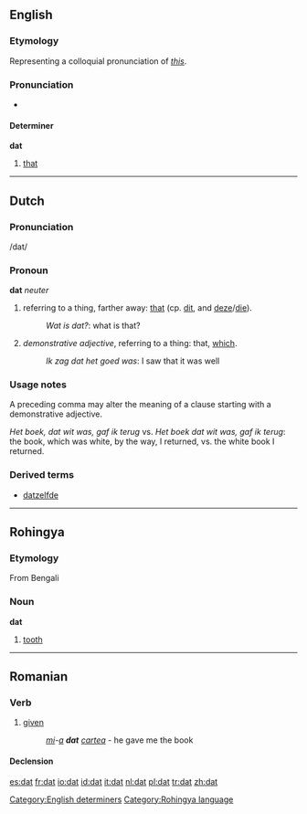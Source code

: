 {{see|dát|DAT}}
==English==

===Etymology===
Representing a colloquial pronunciation of ''[[this]]''.

===Pronunciation===
*{{IPA|/dæt/}}

====Determiner====
'''dat'''

# {{slang}} [[that]]

[[Category:English determiners]]

----

==Dutch==

===Pronunciation===
/dat/

===Pronoun===
'''dat''' ''neuter''  {{context|demonstrative}}

# referring to a thing, farther away: [[that]] (cp. [[dit]], and [[deze]]/[[die]]).
#: ''Wat is dat?'': what is that?
# ''demonstrative adjective'', referring to a thing: that, [[which]].
#: ''Ik zag dat het goed was'': I saw that it was well

===Usage notes===
A preceding comma may alter the meaning of a clause starting with a demonstrative adjective.

''Het boek, dat wit was, gaf ik terug'' vs. ''Het boek dat wit was, gaf ik terug'': the book, which was white, by the way, I returned, vs. the white book I returned.

===Derived terms===
* [[datzelfde]]

----

==Rohingya==

===Etymology===
From Bengali

===Noun===
'''dat'''

# [[tooth]]

[[Category:Rohingya language]]

----

==Romanian==

===Verb===
{{ro-past|da}}

# [[given]]
#:''[[îmi|mi]]-[[a]] '''dat''' [[cartea]]'' - he gave me the book

====Declension====
{{ro-pp|da}}

[[es:dat]]
[[fr:dat]]
[[io:dat]]
[[id:dat]]
[[it:dat]]
[[nl:dat]]
[[pl:dat]]
[[tr:dat]]
[[zh:dat]]